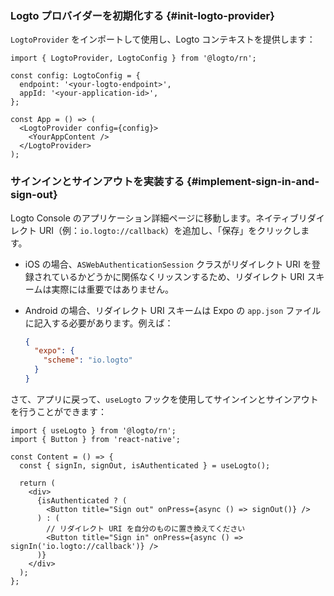 
### Logto プロバイダーを初期化する \{#init-logto-provider}

`LogtoProvider` をインポートして使用し、Logto コンテキストを提供します：

```tsx title="App.tsx"
import { LogtoProvider, LogtoConfig } from '@logto/rn';

const config: LogtoConfig = {
  endpoint: '<your-logto-endpoint>',
  appId: '<your-application-id>',
};

const App = () => (
  <LogtoProvider config={config}>
    <YourAppContent />
  </LogtoProvider>
);
```

### サインインとサインアウトを実装する \{#implement-sign-in-and-sign-out}

<SignInFlowSummary />

Logto Console のアプリケーション詳細ページに移動します。ネイティブリダイレクト URI（例：`io.logto://callback`）を追加し、「保存」をクリックします。

- iOS の場合、`ASWebAuthenticationSession` クラスがリダイレクト URI を登録されているかどうかに関係なくリッスンするため、リダイレクト URI スキームは実際には重要ではありません。
- Android の場合、リダイレクト URI スキームは Expo の `app.json` ファイルに記入する必要があります。例えば：

  ```json title="app.json"
  {
    "expo": {
      "scheme": "io.logto"
    }
  }
  ```

さて、アプリに戻って、`useLogto` フックを使用してサインインとサインアウトを行うことができます：

```tsx title="App.tsx"
import { useLogto } from '@logto/rn';
import { Button } from 'react-native';

const Content = () => {
  const { signIn, signOut, isAuthenticated } = useLogto();

  return (
    <div>
      {isAuthenticated ? (
        <Button title="Sign out" onPress={async () => signOut()} />
      ) : (
        // リダイレクト URI を自分のものに置き換えてください
        <Button title="Sign in" onPress={async () => signIn('io.logto://callback')} />
      )}
    </div>
  );
};
```

<Checkpoint />
